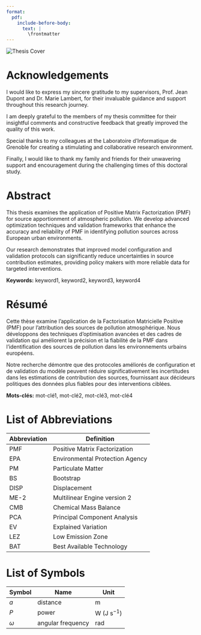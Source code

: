 ```yaml
---
format: 
  pdf:
    include-before-body: 
      text: |
        \frontmatter
---
```


::: {.content-visible when-format="html"}
::: {.thesis-cover-image}
<img src="cover.pdf" alt="Thesis Cover" />
:::
:::

# Acknowledgements {.unnumbered}

I would like to express my sincere gratitude to my supervisors, Prof. Jean Dupont and Dr. Marie Lambert, for their invaluable guidance and support throughout this research journey.

I am deeply grateful to the members of my thesis committee for their insightful comments and constructive feedback that greatly improved the quality of this work.

Special thanks to my colleagues at the Laboratoire d'Informatique de Grenoble for creating a stimulating and collaborative research environment.

Finally, I would like to thank my family and friends for their unwavering support and encouragement during the challenging times of this doctoral study.

# Abstract {.unnumbered}

This thesis examines the application of Positive Matrix Factorization (PMF) for source apportionment of atmospheric pollution. We develop advanced optimization techniques and validation frameworks that enhance the accuracy and reliability of PMF in identifying pollution sources across European urban environments.

Our research demonstrates that improved model configuration and validation protocols can significantly reduce uncertainties in source contribution estimates, providing policy makers with more reliable data for targeted interventions.

**Keywords:** keyword1, keyword2, keyword3, keyword4

# Résumé {.unnumbered}

Cette thèse examine l'application de la Factorisation Matricielle Positive (PMF) pour l'attribution des sources de pollution atmosphérique. Nous développons des techniques d'optimisation avancées et des cadres de validation qui améliorent la précision et la fiabilité de la PMF dans l'identification des sources de pollution dans les environnements urbains européens.

Notre recherche démontre que des protocoles améliorés de configuration et de validation du modèle peuvent réduire significativement les incertitudes dans les estimations de contribution des sources, fournissant aux décideurs politiques des données plus fiables pour des interventions ciblées.

**Mots-clés:** mot-clé1, mot-clé2, mot-clé3, mot-clé4

\clearpage
\begin{center}
\vspace*{\fill}
\textit{For Vinh thúi}
\vspace*{\fill}
\end{center}

::: {.content-visible when-format="pdf"}
\clearpage
\begingroup
\hypersetup{linkcolor=blue}
\tableofcontents
\cleardoublepage
\listoffigures
\cleardoublepage
\listoftables
\endgroup

\cleardoublepage

# List of Abbreviations {.unnumbered}

| Abbreviation | Definition                     |
|--------------|--------------------------------|
| PMF          | Positive Matrix Factorization  |
| EPA          | Environmental Protection Agency|
| PM           | Particulate Matter             |
| BS           | Bootstrap                      |
| DISP         | Displacement                   |
| ME-2         | Multilinear Engine version 2   |
| CMB          | Chemical Mass Balance          |
| PCA          | Principal Component Analysis   |
| EV           | Explained Variation            |
| LEZ          | Low Emission Zone              |
| BAT          | Best Available Technology      |

\cleardoublepage

# List of Symbols {.unnumbered}

| Symbol | Name | Unit |
|--------|------|------|
| $a$ | distance | m |
| $P$ | power | W (J s$^{-1}$) |
| $\omega$ | angular frequency | rad |

\clearpage
\pagenumbering{arabic}\setcounter{page}{1}
\mainmatter
\pagestyle{thesis}
:::
